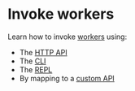 # Invoke workers

Learn how to invoke [workers](/concepts/agents) using:

- The [HTTP API](invoke/http)
- The [CLI](invoke/cli)
- The [REPL](invoke/repl)
- By mapping to a [custom API](invoke/making-custom-apis)
